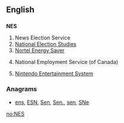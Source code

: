 {{also|nes|ness|Nes|Ness|-ness}}
==English==

==={{initialism}}===
'''NES'''

# News Election Service
# [[National Election Studies]]
# [[Nortel Energy Saver]]
# {{Canada}} National Employment Service (of Canada)
# {{video games}} [[w:Nintendo Entertainment System|Nintendo Entertainment System]]

===Anagrams===
* [[ens#English|ens]], [[ESN#English|ESN]], [[Sen#English|Sen]], [[Sen.#English|Sen.]], [[sen#English|sen]], [[SNe#English|SNe]]

[[no:NES]]